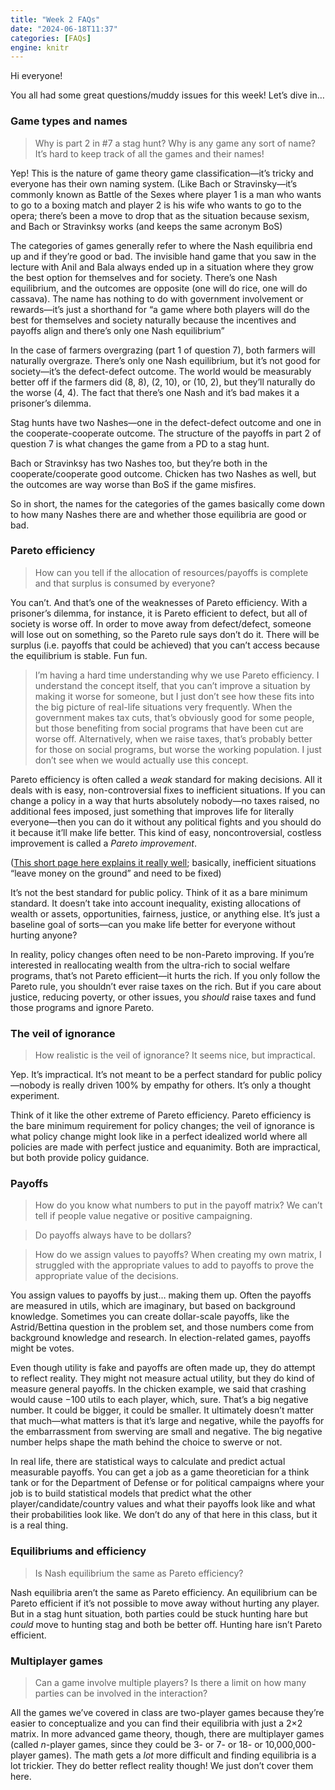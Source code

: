 ```yaml
---
title: "Week 2 FAQs"
date: "2024-06-18T11:37"
categories: [FAQs]
engine: knitr
---
```


Hi everyone!

You all had some great questions/muddy issues for this week! Let’s dive in…

### Game types and names

> Why is part 2 in #7 a stag hunt? Why is any game any sort of name? It's hard to keep track of all the games and their names!

Yep! This is the nature of game theory game classification—it's tricky and everyone has their own naming system. (Like Bach or Stravinsky—it's commonly known as Battle of the Sexes where player 1 is a man who wants to go to a boxing match and player 2 is his wife who wants to go to the opera; there's been a move to drop that as the situation because sexism, and Bach or Stravinksy works (and keeps the same acronym BoS)

The categories of games generally refer to where the Nash equilibria end up and if they’re good or bad. The invisible hand game that you saw in the lecture with Anil and Bala always ended up in a situation where they grow the best option for themselves and for society. There’s one Nash equilibrium, and the outcomes are opposite (one will do rice, one will do cassava). The name has nothing to do with government involvement or rewards—it’s just a shorthand for “a game where both players will do the best for themselves and society naturally because the incentives and payoffs align and there’s only one Nash equilibrium”

In the case of farmers overgrazing (part 1 of question 7), both farmers will naturally overgraze. There’s only one Nash equilibrium, but it’s not good for society—it's the defect-defect outcome. The world would be measurably better off if the farmers did (8, 8), (2, 10), or (10, 2), but they’ll naturally do the worse (4, 4). The fact that there's one Nash and it's bad makes it a prisoner’s dilemma. 

Stag hunts have two Nashes—one in the defect-defect outcome and one in the cooperate-cooperate outcome. The structure of the payoffs in part 2 of question 7 is what changes the game from a PD to a stag hunt.

Bach or Stravinksy has two Nashes too, but they're both in the cooperate/cooperate good outcome. Chicken has two Nashes as well, but the outcomes are way worse than BoS if the game misfires. 

So in short, the names for the categories of the games basically come down to how many Nashes there are and whether those equilibria are good or bad.


### Pareto efficiency

> How can you tell if the allocation of resources/payoffs is complete and that surplus is consumed by everyone?

You can’t. And that's one of the weaknesses of Pareto efficiency. With a prisoner's dilemma, for instance, it is Pareto efficient to defect, but all of society is worse off. In order to move away from defect/defect, someone will lose out on something, so the Pareto rule says don't do it. There will be surplus (i.e. payoffs that could be achieved) that you can't access because the equilibrium is stable. Fun fun.

> I'm having a hard time understanding why we use Pareto efficiency. I understand the concept itself, that you can't improve a situation by making it worse for someone, but I just don't see how these fits into the big picture of real-life situations very frequently. When the government makes tax cuts, that's obviously good for some people, but those benefiting from social programs that have been cut are worse off. Alternatively, when we raise taxes, that's probably better for those on social programs, but worse the working population. I just don't see when we would actually use this concept.

Pareto efficiency is often called a *weak* standard for making decisions. All it deals with is easy, non-controversial fixes to inefficient situations. If you can change a policy in a way that hurts absolutely nobody—no taxes raised, no additional fees imposed, just something that improves life for literally everyone—then you can do it without any political fights and you should do it because it’ll make life better. This kind of easy, noncontroversial, costless improvement is called a *Pareto improvement*. 

([This short page here explains it really well](https://wilcoxen.maxwell.insightworks.com/pages/225.html); basically, inefficient situations “leave money on the ground” and need to be fixed)

It’s not the best standard for public policy. Think of it as a bare minimum standard. It doesn’t take into account inequality, existing allocations of wealth or assets, opportunities, fairness, justice, or anything else. It’s just a baseline goal of sorts—can you make life better for everyone without hurting anyone?

In reality, policy changes often need to be non-Pareto improving. If you’re interested in reallocating wealth from the ultra-rich to social welfare programs, that’s not Pareto efficient—it hurts the rich. If you only follow the Pareto rule, you shouldn’t ever raise taxes on the rich. But if you care about justice, reducing poverty, or other issues, you *should* raise taxes and fund those programs and ignore Pareto.


### The veil of ignorance

> How realistic is the veil of ignorance? It seems nice, but impractical.

Yep. It’s impractical. It’s not meant to be a perfect standard for public policy—nobody is really driven 100% by empathy for others. It’s only a thought experiment.

Think of it like the other extreme of Pareto efficiency. Pareto efficiency is the bare minimum requirement for policy changes; the veil of ignorance is what policy change might look like in a perfect idealized world where all policies are made with perfect justice and equanimity. Both are impractical, but both provide policy guidance.   


### Payoffs

> How do you know what numbers to put in the payoff matrix? We can't tell if people value negative or positive campaigning.

> Do payoffs always have to be dollars?

> How do we assign values to payoffs? When creating my own matrix, I struggled with the appropriate values to add to payoffs to prove the appropriate value of the decisions. 

You assign values to payoffs by just… making them up. Often the payoffs are measured in utils, which are imaginary, but based on background knowledge. Sometimes you can create dollar-scale payoffs, like the Astrid/Bettina question in the problem set, and those numbers come from background knowledge and research. In election-related games, payoffs might be votes.

Even though utility is fake and payoffs are often made up, they do attempt to reflect reality. They might not measure actual utility, but they do kind of measure general payoffs. In the chicken example, we said that crashing would cause −100 utils to each player, which, sure. That's a big negative number. It could be bigger, it could be smaller. It ultimately doesn't matter that much—what matters is that it's large and negative, while the payoffs for the embarrassment from swerving are small and negative. The big negative number helps shape the math behind the choice to swerve or not.

In real life, there are statistical ways to calculate and predict actual measurable payoffs. You can get a job as a game theoretician for a think tank or for the Department of Defense or for political campaigns where your job is to build statistical models that predict what the other player/candidate/country values and what their payoffs look like and what their probabilities look like. We don't do any of that here in this class, but it is a real thing.


### Equilibriums and efficiency

> Is Nash equilibrium the same as Pareto efficiency?

Nash equilibria aren't the same as Pareto efficiency. An equilibrium can be Pareto efficient if it's not possible to move away without hurting any player. But in a stag hunt situation, both parties could be stuck hunting hare but *could* move to hunting stag and both be better off. Hunting hare isn't Pareto efficient.


### Multiplayer games

> Can a game involve multiple players? Is there a limit on how many parties can be involved in the interaction?

All the games we've covered in class are two-player games because they're easier to conceptualize and you can find their equilibria with just a 2×2 matrix. In more advanced game theory, though, there are multiplayer games (called *n*-player games, since they could be 3- or 7- or 18- or 10,000,000-player games). The math gets a *lot* more difficult and finding equilibria is a lot trickier. They do better reflect reality though! We just don't cover them here.
